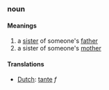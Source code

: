 ===noun===
====Meanings====
#a [[sister]] of someone's [[father]]
#a sister of someone's [[mother]]
====Translations====
*[[Dutch]]: [[tante]] ''f''